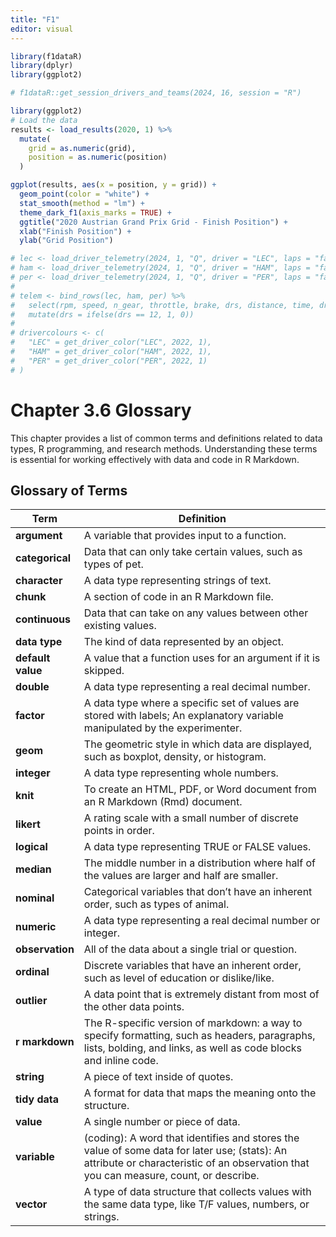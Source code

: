 ```yaml
---
title: "F1"
editor: visual
---
```


```r
library(f1dataR)
library(dplyr)
library(ggplot2)


```

```r
# f1dataR::get_session_drivers_and_teams(2024, 16, session = "R")

```

```r
library(ggplot2)
# Load the data
results <- load_results(2020, 1) %>%
  mutate(
    grid = as.numeric(grid),
    position = as.numeric(position)
  )

ggplot(results, aes(x = position, y = grid)) +
  geom_point(color = "white") +
  stat_smooth(method = "lm") +
  theme_dark_f1(axis_marks = TRUE) +
  ggtitle("2020 Austrian Grand Prix Grid - Finish Position") +
  xlab("Finish Position") +
  ylab("Grid Position")

```

```r
# lec <- load_driver_telemetry(2024, 1, "Q", driver = "LEC", laps = "fastest")
# ham <- load_driver_telemetry(2024, 1, "Q", driver = "HAM", laps = "fastest")
# per <- load_driver_telemetry(2024, 1, "Q", driver = "PER", laps = "fastest")
# 
# telem <- bind_rows(lec, ham, per) %>%
#   select(rpm, speed, n_gear, throttle, brake, drs, distance, time, driver_code) %>%
#   mutate(drs = ifelse(drs == 12, 1, 0))
# 
# drivercolours <- c(
#   "LEC" = get_driver_color("LEC", 2022, 1),
#   "HAM" = get_driver_color("HAM", 2022, 1),
#   "PER" = get_driver_color("PER", 2022, 1)
# )
```

# Chapter 3.6 Glossary

This chapter provides a list of common terms and definitions related to
data types, R programming, and research methods. Understanding these
terms is essential for working effectively with data and code in R
Markdown.

## Glossary of Terms

| **Term**          | **Definition**                                                                                                                                                                        |
|-------------------|---------------------------------------------------------------------------------------------------------------------------------------------------------------------------------------|
| **argument**      | A variable that provides input to a function.                                                                                                                                         |
| **categorical**   | Data that can only take certain values, such as types of pet.                                                                                                                         |
| **character**     | A data type representing strings of text.                                                                                                                                             |
| **chunk**         | A section of code in an R Markdown file.                                                                                                                                              |
| **continuous**    | Data that can take on any values between other existing values.                                                                                                                       |
| **data type**     | The kind of data represented by an object.                                                                                                                                            |
| **default value** | A value that a function uses for an argument if it is skipped.                                                                                                                        |
| **double**        | A data type representing a real decimal number.                                                                                                                                       |
| **factor**        | A data type where a specific set of values are stored with labels; An explanatory variable manipulated by the experimenter.                                                           |
| **geom**          | The geometric style in which data are displayed, such as boxplot, density, or histogram.                                                                                              |
| **integer**       | A data type representing whole numbers.                                                                                                                                               |
| **knit**          | To create an HTML, PDF, or Word document from an R Markdown (Rmd) document.                                                                                                           |
| **likert**        | A rating scale with a small number of discrete points in order.                                                                                                                       |
| **logical**       | A data type representing TRUE or FALSE values.                                                                                                                                        |
| **median**        | The middle number in a distribution where half of the values are larger and half are smaller.                                                                                         |
| **nominal**       | Categorical variables that don't have an inherent order, such as types of animal.                                                                                                     |
| **numeric**       | A data type representing a real decimal number or integer.                                                                                                                            |
| **observation**   | All of the data about a single trial or question.                                                                                                                                     |
| **ordinal**       | Discrete variables that have an inherent order, such as level of education or dislike/like.                                                                                           |
| **outlier**       | A data point that is extremely distant from most of the other data points.                                                                                                            |
| **r markdown**    | The R-specific version of markdown: a way to specify formatting, such as headers, paragraphs, lists, bolding, and links, as well as code blocks and inline code.                      |
| **string**        | A piece of text inside of quotes.                                                                                                                                                     |
| **tidy data**     | A format for data that maps the meaning onto the structure.                                                                                                                           |
| **value**         | A single number or piece of data.                                                                                                                                                     |
| **variable**      | (coding): A word that identifies and stores the value of some data for later use; (stats): An attribute or characteristic of an observation that you can measure, count, or describe. |
| **vector**        | A type of data structure that collects values with the same data type, like T/F values, numbers, or strings.                                                                          |
